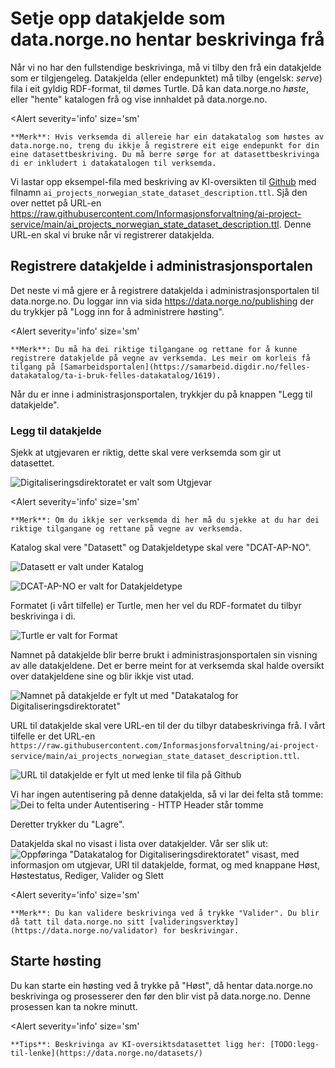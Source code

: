 # Setje opp datakjelde som data.norge.no hentar beskrivinga frå

Når vi no har den fullstendige beskrivinga, må vi tilby den frå ein datakjelde som er tilgjengeleg. Datakjelda (eller endepunktet) må tilby (engelsk: _serve_) fila i eit gyldig RDF-format, til dømes Turtle. Då kan data.norge.no _høste_, eller "hente" katalogen frå og vise innhaldet på data.norge.no.

<Alert
    severity='info'
    size='sm'
>
    **Merk**: Hvis verksemda di allereie har ein datakatalog som høstes av data.norge.no, treng du ikkje å registrere eit eige endepunkt for din eine datasettbeskriving. Du må berre sørge for at datasettbeskrivinga di er inkludert i datakatalogen til verksemda.
</Alert>

Vi lastar opp eksempel-fila med beskriving av KI-oversikten til [Github](https://github.com/Informasjonsforvaltning/ai-project-service) med filnamn `ai_projects_norwegian_state_dataset_description.ttl`. Sjå den over nettet på URL-en https://raw.githubusercontent.com/Informasjonsforvaltning/ai-project-service/main/ai_projects_norwegian_state_dataset_description.ttl.
Denne URL-en skal vi bruke når vi registrerer datakjelda.

## Registrere datakjelde i administrasjonsportalen

Det neste vi må gjere er å registrere datakjelda i administrasjonsportalen til data.norge.no. Du loggar inn via sida https://data.norge.no/publishing der du trykkjer på "Logg inn for å administrere høsting".

<Alert
    severity='info'
    size='sm'
>
    **Merk**: Du må ha dei riktige tilgangane og rettane for å kunne registrere datakjelde på vegne av verksemda. Les meir om korleis få tilgang på [Samarbeidsportalen](https://samarbeid.digdir.no/felles-datakatalog/ta-i-bruk-felles-datakatalog/1619).
</Alert>

Når du er inne i administrasjonsportalen, trykkjer du på knappen "Legg til datakjelde".

### Legg til datakjelde

Sjekk at utgjevaren er riktig, dette skal vere verksemda som gir ut datasettet.

![Digitaliseringsdirektoratet er valt som Utgjevar](https://cms.fellesdatakatalog.digdir.no/uploads/publisher_436431d9fc.png)

<Alert
    severity='info'
    size='sm'
>
    **Merk**: Om du ikkje ser verksemda di her må du sjekke at du har dei riktige tilgangane og rettane på vegne av verksemda.
</Alert>

Katalog skal vere "Datasett" og Datakjeldetype skal vere "DCAT-AP-NO".

![Datasett er valt under Katalog](https://cms.fellesdatakatalog.digdir.no/uploads/catalog_5b32c1d760.png)

![DCAT-AP-NO er valt for Datakjeldetype](https://cms.fellesdatakatalog.digdir.no/uploads/data_source_type_7945b706f1.png)

Formatet (i vårt tilfelle) er Turtle, men her vel du RDF-formatet du tilbyr beskrivinga i di.

![Turtle er valt for Format](https://cms.fellesdatakatalog.digdir.no/uploads/format_a178ba8a09.png)

Namnet på datakjelde blir berre brukt i administrasjonsportalen sin visning av alle datakjeldene. Det er berre meint for at verksemda skal halde oversikt over datakjeldene sine og blir ikkje vist utad.

![Namnet på datakjelde er fylt ut med "Datakatalog for Digitaliseringsdirektoratet"](https://cms.fellesdatakatalog.digdir.no/uploads/name_995474230a.png)

URL til datakjelde skal vere URL-en til der du tilbyr databeskrivinga frå. I vårt tilfelle er det URL-en `https://raw.githubusercontent.com/Informasjonsforvaltning/ai-project-service/main/ai_projects_norwegian_state_dataset_description.ttl`.

![URL til datakjelde er fylt ut med lenke til fila på Github](https://cms.fellesdatakatalog.digdir.no/uploads/url_20dd8399c0.png)

Vi har ingen autentisering på denne datakjelda, så vi lar dei felta stå tomme:
![Dei to felta under Autentisering - HTTP Header står tomme](https://cms.fellesdatakatalog.digdir.no/uploads/authentication_c4674b80ce.png)

Deretter trykker du "Lagre".

Datakjelda skal no visast i lista over datakjelder. Vår ser slik ut:
![Oppføringa "Datakatalog for Digitaliseringsdirektoratet" visast, med informasjon om utgjevar, URI til datakjelde, format, og med knappane Høst, Høstestatus, Rediger, Valider og Slett](https://cms.fellesdatakatalog.digdir.no/uploads/data_source_entry_d25303217f.png)

<Alert
    severity='info'
    size='sm'
>
    **Merk**: Du kan validere beskrivinga ved å trykke "Valider". Du blir då tatt til data.norge.no sitt [valideringsverktøy](https://data.norge.no/validator) for beskrivingar.
</Alert>

## Starte høsting

Du kan starte ein høsting ved å trykke på "Høst", då hentar data.norge.no beskrivinga og prosesserer den før den blir vist på data.norge.no. Denne prosessen kan ta nokre minutt.

<Alert
    severity='info'
    size='sm'
>
    **Tips**: Beskrivinga av KI-oversiktsdatasettet ligg her: [TODO:legg-til-lenke](https://data.norge.no/datasets/)
</Alert>
